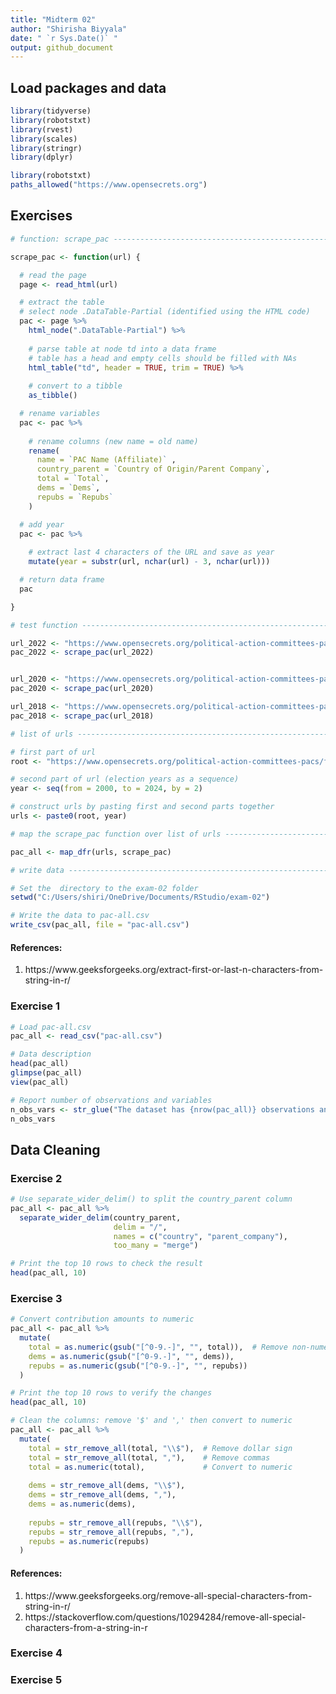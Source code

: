 ```yaml
---
title: "Midterm 02"
author: "Shirisha Biyyala"
date: " `r Sys.Date()` "
output: github_document
---
```


## Load packages and data

```r
library(tidyverse)
library(robotstxt)
library(rvest)
library(scales)
library(stringr)
library(dplyr)
```

```r
library(robotstxt)
paths_allowed("https://www.opensecrets.org")
```

## Exercises

```r
# function: scrape_pac ---------------------------------------------------------

scrape_pac <- function(url) {

  # read the page
  page <- read_html(url)

  # extract the table
  # select node .DataTable-Partial (identified using the HTML code)
  pac <- page %>%
    html_node(".DataTable-Partial") %>%
    
    # parse table at node td into a data frame
    # table has a head and empty cells should be filled with NAs
    html_table("td", header = TRUE, trim = TRUE) %>%
    
    # convert to a tibble
    as_tibble()

  # rename variables
  pac <- pac %>%
    
    # rename columns (new name = old name)
    rename(
      name = `PAC Name (Affiliate)` ,
      country_parent = `Country of Origin/Parent Company`,
      total = `Total`,
      dems = `Dems`,
      repubs = `Repubs` 
    )

  # add year
  pac <- pac %>%
    
    # extract last 4 characters of the URL and save as year
    mutate(year = substr(url, nchar(url) - 3, nchar(url)))

  # return data frame
  pac

}

# test function ----------------------------------------------------------------

url_2022 <- "https://www.opensecrets.org/political-action-committees-pacs/foreign-connected-pacs/2022"
pac_2022 <- scrape_pac(url_2022)


url_2020 <- "https://www.opensecrets.org/political-action-committees-pacs/foreign-connected-pacs/2020"
pac_2020 <- scrape_pac(url_2020)

url_2018 <- "https://www.opensecrets.org/political-action-committees-pacs/foreign-connected-pacs/2018"
pac_2018 <- scrape_pac(url_2018)

# list of urls -----------------------------------------------------------------

# first part of url
root <- "https://www.opensecrets.org/political-action-committees-pacs/foreign-connected-pacs/"

# second part of url (election years as a sequence)
year <- seq(from = 2000, to = 2024, by = 2)

# construct urls by pasting first and second parts together
urls <- paste0(root, year)

# map the scrape_pac function over list of urls --------------------------------

pac_all <- map_dfr(urls, scrape_pac)

# write data -------------------------------------------------------------------

# Set the  directory to the exam-02 folder
setwd("C:/Users/shiri/OneDrive/Documents/RStudio/exam-02")

# Write the data to pac-all.csv
write_csv(pac_all, file = "pac-all.csv")
```


#### References:

1. https://www.geeksforgeeks.org/extract-first-or-last-n-characters-from-string-in-r/

### Exercise 1

```r
# Load pac-all.csv
pac_all <- read_csv("pac-all.csv")

# Data description
head(pac_all)
glimpse(pac_all)
view(pac_all)

# Report number of observations and variables
n_obs_vars <- str_glue("The dataset has {nrow(pac_all)} observations and {ncol(pac_all)} variables.")
n_obs_vars
```

## Data Cleaning

### Exercise 2

```r
# Use separate_wider_delim() to split the country_parent column
pac_all <- pac_all %>%
  separate_wider_delim(country_parent, 
                       delim = "/", 
                       names = c("country", "parent_company"), 
                       too_many = "merge")

# Print the top 10 rows to check the result
head(pac_all, 10)
```


### Exercise 3

```r
# Convert contribution amounts to numeric
pac_all <- pac_all %>%
  mutate(
    total = as.numeric(gsub("[^0-9.-]", "", total)),  # Remove non-numeric characters and convert to numeric
    dems = as.numeric(gsub("[^0-9.-]", "", dems)),    
    repubs = as.numeric(gsub("[^0-9.-]", "", repubs)) 
  )

# Print the top 10 rows to verify the changes
head(pac_all, 10)
```

```r
# Clean the columns: remove '$' and ',' then convert to numeric
pac_all <- pac_all %>%
  mutate(
    total = str_remove_all(total, "\\$"),  # Remove dollar sign
    total = str_remove_all(total, ","),    # Remove commas 
    total = as.numeric(total),             # Convert to numeric
    
    dems = str_remove_all(dems, "\\$"),    
    dems = str_remove_all(dems, ","),      
    dems = as.numeric(dems),               
    
    repubs = str_remove_all(repubs, "\\$"),  
    repubs = str_remove_all(repubs, ","),    
    repubs = as.numeric(repubs)             
  )
```


#### References:

1. https://www.geeksforgeeks.org/remove-all-special-characters-from-string-in-r/
2. https://stackoverflow.com/questions/10294284/remove-all-special-characters-from-a-string-in-r

### Exercise 4



### Exercise 5

